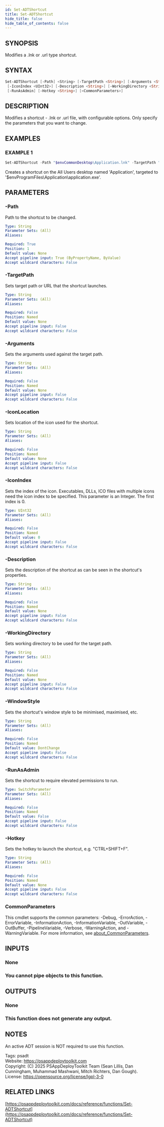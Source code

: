 ```yaml
---
id: Set-ADTShortcut
title: Set-ADTShortcut
hide_title: false
hide_table_of_contents: false
---
```


## SYNOPSIS

Modifies a .lnk or .url type shortcut.

## SYNTAX

```powershell
Set-ADTShortcut [-Path] <String> [-TargetPath <String>] [-Arguments <String>] [-IconLocation <String>]
 [-IconIndex <UInt32>] [-Description <String>] [-WorkingDirectory <String>] [-WindowStyle <String>]
 [-RunAsAdmin] [-Hotkey <String>] [<CommonParameters>]
```

## DESCRIPTION

Modifies a shortcut - .lnk or .url file, with configurable options.
Only specify the parameters that you want to change.

## EXAMPLES

### EXAMPLE 1

```powershell
Set-ADTShortcut -Path "$envCommonDesktop\Application.lnk" -TargetPath "$envProgramFiles\Application\application.exe"
```

Creates a shortcut on the All Users desktop named 'Application', targeted to '$envProgramFiles\Application\application.exe'.

## PARAMETERS

### -Path

Path to the shortcut to be changed.

```yaml
Type: String
Parameter Sets: (All)
Aliases:

Required: True
Position: 1
Default value: None
Accept pipeline input: True (ByPropertyName, ByValue)
Accept wildcard characters: False
```

### -TargetPath

Sets target path or URL that the shortcut launches.

```yaml
Type: String
Parameter Sets: (All)
Aliases:

Required: False
Position: Named
Default value: None
Accept pipeline input: False
Accept wildcard characters: False
```

### -Arguments

Sets the arguments used against the target path.

```yaml
Type: String
Parameter Sets: (All)
Aliases:

Required: False
Position: Named
Default value: None
Accept pipeline input: False
Accept wildcard characters: False
```

### -IconLocation

Sets location of the icon used for the shortcut.

```yaml
Type: String
Parameter Sets: (All)
Aliases:

Required: False
Position: Named
Default value: None
Accept pipeline input: False
Accept wildcard characters: False
```

### -IconIndex

Sets the index of the icon.
Executables, DLLs, ICO files with multiple icons need the icon index to be specified.
This parameter is an Integer.
The first index is 0.

```yaml
Type: UInt32
Parameter Sets: (All)
Aliases:

Required: False
Position: Named
Default value: 0
Accept pipeline input: False
Accept wildcard characters: False
```

### -Description

Sets the description of the shortcut as can be seen in the shortcut's properties.

```yaml
Type: String
Parameter Sets: (All)
Aliases:

Required: False
Position: Named
Default value: None
Accept pipeline input: False
Accept wildcard characters: False
```

### -WorkingDirectory

Sets working directory to be used for the target path.

```yaml
Type: String
Parameter Sets: (All)
Aliases:

Required: False
Position: Named
Default value: None
Accept pipeline input: False
Accept wildcard characters: False
```

### -WindowStyle

Sets the shortcut's window style to be minimised, maximised, etc.

```yaml
Type: String
Parameter Sets: (All)
Aliases:

Required: False
Position: Named
Default value: DontChange
Accept pipeline input: False
Accept wildcard characters: False
```

### -RunAsAdmin

Sets the shortcut to require elevated permissions to run.

```yaml
Type: SwitchParameter
Parameter Sets: (All)
Aliases:

Required: False
Position: Named
Default value: False
Accept pipeline input: False
Accept wildcard characters: False
```

### -Hotkey

Sets the hotkey to launch the shortcut, e.g.
"CTRL+SHIFT+F".

```yaml
Type: String
Parameter Sets: (All)
Aliases:

Required: False
Position: Named
Default value: None
Accept pipeline input: False
Accept wildcard characters: False
```

### CommonParameters

This cmdlet supports the common parameters: -Debug, -ErrorAction, -ErrorVariable, -InformationAction, -InformationVariable, -OutVariable, -OutBuffer, -PipelineVariable, -Verbose, -WarningAction, and -WarningVariable. For more information, see [about_CommonParameters](http://go.microsoft.com/fwlink/?LinkID=113216).

## INPUTS

### None

### You cannot pipe objects to this function.
## OUTPUTS

### None

### This function does not generate any output.
## NOTES
An active ADT session is NOT required to use this function.

Tags: psadt<br />
Website: https://psappdeploytoolkit.com<br />
Copyright: (C) 2025 PSAppDeployToolkit Team (Sean Lillis, Dan Cunningham, Muhammad Mashwani, Mitch Richters, Dan Gough).<br />
License: https://opensource.org/license/lgpl-3-0

## RELATED LINKS

[https://psappdeploytoolkit.com/docs/reference/functions/Set-ADTShortcut](https://psappdeploytoolkit.com/docs/reference/functions/Set-ADTShortcut)
